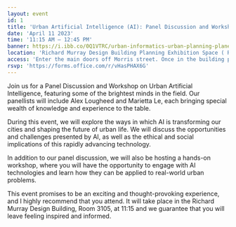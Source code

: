 ```yaml
---
layout: event
id: 1
title: 'Urban Artificial Intelligence (AI): Panel Discussion and Workshop'
date: 'April 11 2023'
time: '11:15 AM – 12:45 PM'
banner: https://i.ibb.co/0Q1VTRC/urban-informatics-urban-planning-planetizen-courses.jpg'
location: 'Richard Murray Design Building Planning Exhibition Space ( Room 3105). 5257 Morris Street, Halifax, NS'
access: 'Enter the main doors off Morris street. Once in the building proceed immediately left to access the stairs to the third floor. To access the elevator, proceed straight through them main doors and walk straight following the curved wall on your left. Turn left and walk to the end to find the elevator.'
rsvp: 'https://forms.office.com/r/vHasPHAX6G'
---
```

Join us for a Panel Discussion and Workshop on Urban Artificial Intelligence, featuring some of the brightest minds in the field. Our panellists will include Alex Lougheed and Marietta Le, each bringing special wealth of knowledge and experience to the table.
  
During this event, we will explore the ways in which AI is transforming our cities and shaping the future of urban life. We will discuss the opportunities and challenges presented by AI, as well as the ethical and social implications of this rapidly advancing technology.

In addition to our panel discussion, we will also be hosting a hands-on workshop, where you will have the opportunity to engage with AI technologies and learn how they can be applied to real-world urban problems.
  
This event promises to be an exciting and thought-provoking experience, and I highly recommend that you attend. It will take place in the Richard Murray Design Building, Room 3105, at 11:15 and we guarantee that you will leave feeling inspired and informed.
